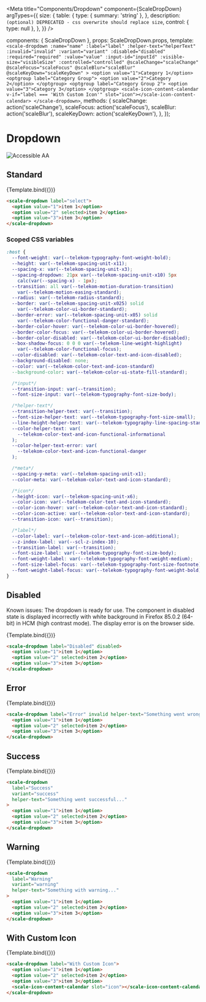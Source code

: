 
<Meta
  title="Components/Dropdown"
  component={ScaleDropDown}
  argTypes={{
    size: {
      table: {
        type: { summary: 'string' },
      },
      description: `(optional) DEPRECATED - css overwrite should replace size`,
      control: { type: null },
    },
  }}
/>

  components: { ScaleDropDown },
  props: ScaleDropDown.props,
  template: `
    <scale-dropdown
      :name="name"
      :label="label"
      :helper-text="helperText"
      :invalid="invalid"
      :variant="variant"
      :disabled="disabled"
      :required="required"
      :value="value"
      :input-id="inputId"
      :visible-size="visibleSize"
      :controlled="controlled"
      @scaleChange="scaleChange"
      @scaleFocus="scaleFocus"
      @scaleBlur="scaleBlur"
      @scaleKeyDown="scaleKeyDown"
    >
      <option value="1">Category 1</option>
      <optgroup label="Category Group">
        <option value="2">Category 2</option>
      </optgroup>
      <optgroup label="Category Group 2">
        <option value="3">Category 3</option>
      </optgroup>
      <scale-icon-content-calendar v-if="label === 'With Custom Icon'" slot="icon"></scale-icon-content-calendar>
    </scale-dropdown>
  `,
  methods: {
    scaleChange: action('scaleChange'),
    scaleFocus: action('scaleFocus'),
    scaleBlur: action('scaleBlur'),
    scaleKeyDown: action('scaleKeyDown'),
  },
});

<div
  style={{
    display: 'inline-flex',
    alignItems: 'center',
    justifyContent: 'space-between',
    width: '100%',
  }}
>
  <h1>Dropdown</h1>
  <img src="assets/aa.png" alt="Accessible AA" />
</div>

## Standard

<Canvas withSource="none">
  <Story
    name="Standard"
    args={{
      label: 'Select',
    }}
  >
    {Template.bind({})}
  </Story>
</Canvas>

<ArgsTable story="Standard" />

```html
<scale-dropdown label="select">
  <option value="1">item 1</option>
  <option value="2" selected>item 2</option>
  <option value="3">item 3</option>
</scale-dropdown>
```

### Scoped CSS variables

```css
:host {
  --font-weight: var(--telekom-typography-font-weight-bold);
  --height: var(--telekom-spacing-unit-x11);
  --spacing-x: var(--telekom-spacing-unit-x3);
  --spacing-dropdown: 21px var(--telekom-spacing-unit-x10) 5px
    calc(var(--spacing-x) - 1px);
  --transition: all var(--telekom-motion-duration-transition)
    var(--telekom-motion-easing-standard);
  --radius: var(--telekom-radius-standard);
  --border: var(--telekom-spacing-unit-x025) solid
    var(--telekom-color-ui-border-standard);
  --border-error: var(--telekom-spacing-unit-x05) solid
    var(--telekom-color-functional-danger-standard);
  --border-color-hover: var(--telekom-color-ui-border-hovered);
  --border-color-focus: var(--telekom-color-ui-border-hovered);
  --border-color-disabled: var(--telekom-color-ui-border-disabled);
  --box-shadow-focus: 0 0 0 var(--telekom-line-weight-highlight)
    var(--telekom-color-functional-focus);
  --color-disabled: var(--telekom-color-text-and-icon-disabled);
  --background-disabled: none;
  --color: var(--telekom-color-text-and-icon-standard)
  --background-color: var(--telekom-color-ui-state-fill-standard);

  /*input*/
  --transition-input: var(--transition);
  --font-size-input: var(--telekom-typography-font-size-body);

  /*helper-text*/
  --transition-helper-text: var(--transition);
  --font-size-helper-text: var(--telekom-typography-font-size-small);
  --line-height-helper-text: var(--telekom-typography-line-spacing-standard);
  --color-helper-text: var(
    --telekom-color-text-and-icon-functional-informational
  );
  --color-helper-text-error: var(
    --telekom-color-text-and-icon-functional-danger
  );

  /*meta*/
  --spacing-y-meta: var(--telekom-spacing-unit-x1);
  --color-meta: var(--telekom-color-text-and-icon-standard);

  /*icon*/
  --height-icon: var(--telekom-spacing-unit-x6);
  --color-icon: var(--telekom-color-text-and-icon-standard);
  --color-icon-hover: var(--telekom-color-text-and-icon-standard);
  --color-icon-active: var(--telekom-color-text-and-icon-standard);
  --transition-icon: var(--transition);

  /*label*/
  --color-label: var(--telekom-color-text-and-icon-additional);
  --z-index-label: var(--scl-z-index-10);
  --transition-label: var(--transition);
  --font-size-label: var(--telekom-typography-font-size-body);
  --font-weight-label: var(--telekom-typography-font-weight-medium);
  --font-size-label-focus: var(--telekom-typography-font-size-footnote);
  --font-weight-label-focus: var(--telekom-typography-font-weight-bold);
}
```

## Disabled

Known issues: The dropdown is ready for use. The component in disabled state is displayed incorrectly with white background in Firefox 85.0.2 (64-bit) in HCM (high contrast mode).
The display error is on the browser side.

<Canvas withSource="none">
  <Story
    name="Disabled"
    args={{
      label: 'Disabled',
      disabled: true,
    }}
  >
    {Template.bind({})}
  </Story>
</Canvas>

```html
<scale-dropdown label="Disabled" disabled>
  <option value="1">item 1</option>
  <option value="2" selected>item 2</option>
  <option value="3">item 3</option>
</scale-dropdown>
```

## Error

<Canvas withSource="none">
  <Story
    name="Error"
    args={{
      label: 'Error',
      invalid: true,
      helperText: 'Something went wrong...',
    }}
  >
    {Template.bind({})}
  </Story>
</Canvas>

```html
<scale-dropdown label="Error" invalid helper-text="Something went wrong...">
  <option value="1">item 1</option>
  <option value="2" selected>item 2</option>
  <option value="3">item 3</option>
</scale-dropdown>
```

## Success

<Canvas withSource="none">
  <Story
    name="Success"
    args={{
      label: 'Success',
      variant: 'success',
      helperText: 'Something went successful...',
    }}
  >
    {Template.bind({})}
  </Story>
</Canvas>

```html
<scale-dropdown
  label="Success"
  variant="success"
  helper-text="Something went successful..."
>
  <option value="1">item 1</option>
  <option value="2" selected>item 2</option>
  <option value="3">item 3</option>
</scale-dropdown>
```

## Warning

<Canvas withSource="none">
  <Story
    name="Warning"
    args={{
      label: 'Warning',
      variant: 'warning',
      helperText: 'Something with warning...',
    }}
  >
    {Template.bind({})}
  </Story>
</Canvas>

```html
<scale-dropdown
  label="Warning"
  variant="warning"
  helper-text="Something with warning..."
>
  <option value="1">item 1</option>
  <option value="2" selected>item 2</option>
  <option value="3">item 3</option>
</scale-dropdown>
```

## With Custom Icon

<Canvas withSource="none">
  <Story
    name="With Custom Icon"
    args={{
      label: 'With Custom Icon',
    }}
  >
    {Template.bind({})}
  </Story>
</Canvas>

```html
<scale-dropdown label="With Custom Icon">
  <option value="1">item 1</option>
  <option value="2" selected>item 2</option>
  <option value="3">item 3</option>
  <scale-icon-content-calendar slot="icon"></scale-icon-content-calendar>
</scale-dropdown>
```
